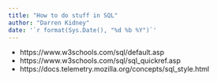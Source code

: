 ```yaml
---
title: "How to do stuff in SQL"
author: "Darren Kidney"
date: '`r format(Sys.Date(), "%d %b %Y")`'
---
```


* https://www.w3schools.com/sql/default.asp  
* https://www.w3schools.com/sql/sql_quickref.asp  
* https://docs.telemetry.mozilla.org/concepts/sql_style.html
